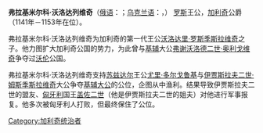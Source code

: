'''弗拉基米尔科·沃洛达列维奇'''（[[俄语|俄语]]：{{lang|ru|'''Владимирко Володаревич'''}}；[[乌克兰语|乌克兰语]]：{{lang|uk|'''Володимирко Володарович'''}}，{{bd|1104年||1152年||V}}） [[罗斯|罗斯]]王公，[[加利奇公國|加利奇]]公爵（1141年－1153年在位）。

弗拉基米尔科·沃洛达列维奇为加利奇的第一代王公[[沃洛达里·罗斯季斯拉维奇|沃洛达里·罗斯季斯拉维奇]]之子。他力图扩大加利奇公国的势力，为此曾与[[基辅|基辅]]大公[[弗谢沃洛德二世·奥利戈维奇|弗谢沃洛德二世·奥利戈维奇]]争夺过[[沃伦|沃伦]]公国。

弗拉基米尔科·沃洛达列维奇支持[[苏兹达尔|苏兹达尔]]王公[[尤里·多尔戈鲁基|尤里·多尔戈鲁基]]与[[伊贾斯拉夫二世·姆斯季斯拉维奇|伊贾斯拉夫二世·姆斯季斯拉维奇]]大公争夺[[基辅大公|基辅大公]]的公位，企图从中渔利。结果导致伊贾斯拉夫二世的盟友、[[匈牙利|匈牙利]]国王[[盖佐二世|盖佐二世]]（他是伊贾斯拉夫二世的姐夫）对他进行军事报复。他多次被匈牙利人打败，但最终保住了公位。


{{S-start}}
{{S-hou|[[留里克王朝|留里克王朝]]||1104年||1152年}}
{{s-break}}
{{S-reg|}}
{{s-before|[[伊凡·瓦西里科维奇|伊凡·瓦西里科维奇]]}}
{{s-title|[[加利奇统治者列表|加利奇公爵]]|1141年－1145年}}
{{s-after|[[伊凡·罗斯季斯拉维奇|伊凡·罗斯季斯拉维奇]]}}
{{s-before|[[伊凡·罗斯季斯拉维奇|伊凡·罗斯季斯拉维奇]]}}
{{s-title|[[加利奇统治者列表|加利奇公爵]]|1145年－1153年}}
{{s-after|[[雅罗斯拉夫·奥斯莫梅斯尔|雅罗斯拉夫·弗拉基米罗维奇]]}}
{{end box}}

[[Category:加利奇统治者|Category:加利奇统治者]]